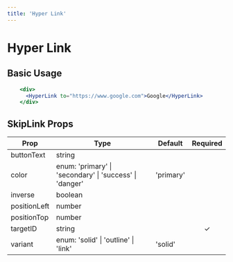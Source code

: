 ```yaml
---
title: 'Hyper Link'
---
```



# Hyper Link

## Basic Usage

```.jsx
    <div>
      <HyperLink to="https://www.google.com">Google</HyperLink>
    </div>
```

## SkipLink Props

| Prop         | Type                                                                | Default   | Required |
| ------------ | ------------------------------------------------------------------- | --------- | :------: |
| buttonText   | string                                                              |           |          |
| color        | enum: 'primary' &#124; 'secondary' &#124; 'success' &#124; 'danger' | 'primary' |          |
| inverse      | boolean                                                             |           |          |
| positionLeft | number                                                              |           |          |
| positionTop  | number                                                              |           |          |
| targetID     | string                                                              |           | &#10003; |
| variant      | enum: 'solid' &#124; 'outline' &#124; 'link'                        | 'solid'   |          |
